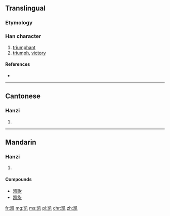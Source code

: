 {{also|凱}}
==Translingual==

===Etymology===
{{Han simp|凱|f=豆|t=己}}

===Han character===
{{Han char|rn=16|rad=几|as=06|sn=8|four=|canj=山山竹弓 (UUHN)|ids=⿰[[岂]][[几]]}}

# [[triumphant]]
# [[triumph]], [[victory]]

====References====
* {{Han ref|kx=0134.221|hdz=10277.190|uh=51EF|ud=20975}}

----

==Cantonese==

===Hanzi===
{{yue-hanzi|jyut=|y=hoi2|tra=凱}}

# {{defn|lang=yue|sort=几06}}

----

==Mandarin==

===Hanzi===
{{cmn-hanzi|tra=凱|pin=[[kǎi]] ([[kai3]])|wg=k'ai<sup>3</sup>}}

# {{defn|lang=cmn|sort=几06}}

====Compounds====
* [[凯歌]]
* [[凯旋]]

[[fr:凯]]
[[mg:凯]]
[[ms:凯]]
[[pl:凯]]
[[chr:凯]]
[[zh:凯]]